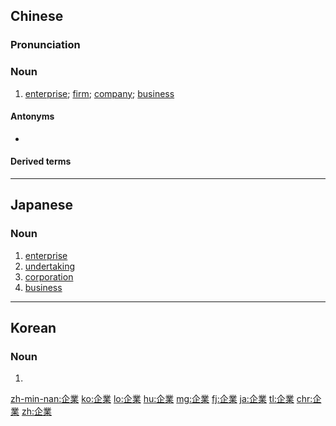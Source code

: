 {{also|企业}}
==Chinese==
{{zh-forms|s=企业}}

===Pronunciation===
{{zh-pron
|m=企yè
|c=kei5 jip6
|h=pfs=khî-ngia̍p
|mn=qz,tw,xm:khì-gia̍p/zz:thì-gia̍p
|w=2qi nyiq
|ma=Zh-qiyè.ogg
|cat=n
}}

===Noun===
{{zh-noun}}

# [[enterprise]]; [[firm]]; [[company]]; [[business]] {{zh-mw|家}}
#: {{zh-x|企業 管理|'''business''' management}}

====Antonyms====
* {{zh-l|事業}}

====Derived terms====
{{zh-der|骨幹企業|國營企業|農業綜合企業|企業化|企業集團|企業家|企業所得稅|企業文化|企業自主權|企業宗旨|私營企業|小型企業|中型企業}}

----

==Japanese==
{{ja-kanjitab|き|ぎょう|yomi=on}}

===Noun===
{{ja-noun|きぎょう}}

# [[enterprise]]
# [[undertaking]]
# [[corporation]]
# [[business]]

----

==Korean==
{{ko-hanjatab}}

===Noun===
{{ko-noun|hj|hangeul=기업}}

# {{hanja form of|기업|[[business]], [[enterprise]]}}

[[zh-min-nan:企業]]
[[ko:企業]]
[[lo:企業]]
[[hu:企業]]
[[mg:企業]]
[[fj:企業]]
[[ja:企業]]
[[tl:企業]]
[[chr:企業]]
[[zh:企業]]